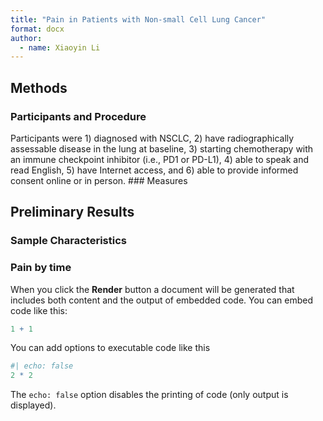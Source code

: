 ```yaml
---
title: "Pain in Patients with Non-small Cell Lung Cancer"
format: docx
author: 
  - name: Xiaoyin Li
---
```


## Methods

### Participants and Procedure
Participants were 1) diagnosed with NSCLC, 2) have radiographically assessable disease in the lung at baseline, 3) starting chemotherapy with an immune checkpoint inhibitor (i.e., PD1 or PD-L1), 4) able to speak and read English, 5) have Internet access, and 6) able to provide informed consent online or in person.
### Measures

## Preliminary Results
### Sample Characteristics
### Pain by time

When you click the **Render** button a document will be generated that includes both content and the output of embedded code. You can embed code like this:

```r
1 + 1
```

You can add options to executable code like this 

```r
#| echo: false
2 * 2
```

The `echo: false` option disables the printing of code (only output is displayed).
